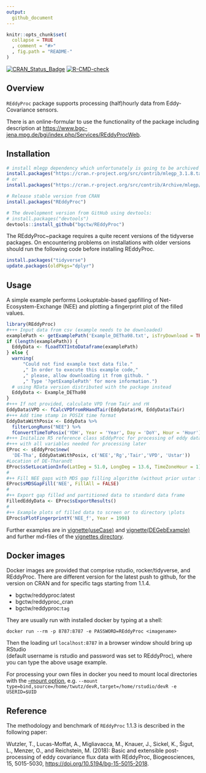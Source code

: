 ```yaml
---
output: 
  github_document
---
```


<!-- 
README.md is generated from README.Rmd. Please edit that file
#knitr::knit("README.Rmd") 
rmarkdown::render("README.Rmd") 
maybe clear cache before
-->


```r
knitr::opts_chunk$set(
  collapse = TRUE
  , comment = "#>"
  , fig.path = "README-"
)
```


<!-- badges: start -->
[![CRAN_Status_Badge](http://www.r-pkg.org/badges/version/REddyProc)](http://cran.r-project.org/package=REddyProc)
[![R-CMD-check](https://github.com/bgctw/REddyProc/workflows/R-CMD-check/badge.svg)](https://github.com/bgctw/REddyProc/actions)
<!-- badges: end -->

## Overview

`REddyProc` package supports processing (half)hourly data from Eddy-Covariance sensors.

There is an online-formular to use the functionality of the package including
description at
<https://www.bgc-jena.mpg.de/bgi/index.php/Services/REddyProcWeb>.

## Installation
```r
# install mlegp dependency which unfortunately is going to be archived from CRAN
install.packages("https://cran.r-project.org/src/contrib/mlegp_3.1.8.tar.gz", repos=NULL)
# or 
install.packages("https://cran.r-project.org/src/contrib/Archive/mlegp/mlegp_3.1.7.tar.gz", repos=NULL)

# Release stable version from CRAN
install.packages("REddyProc")

# The development version from GitHub using devtools:
# install.packages("devtools")
devtools::install_github("bgctw/REddyProc")
```

The REddyProc~package requires a quite recent 
versions of the tidyverse packages. On encountering problems on installations 
with older versions should run the following code before installing REddyProc.
```r
install.packages("tidyverse")
update.packages(oldPkgs="dplyr")
```

## Usage

A simple example performs Lookuptable-based gapfilling of
Net-Ecosystem-Exchange (NEE) and plotting a fingerprint plot of the filled
values.

```r
library(REddyProc)
#+++ Input data from csv (example needs to be downloaded)
examplePath <- getExamplePath('Example_DETha98.txt', isTryDownload = TRUE)
if (length(examplePath)) {
  EddyData <- fLoadTXTIntoDataframe(examplePath)
} else {
  warning(
      "Could not find example text data file."
      ," In order to execute this example code,"
      ," please, allow downloading it from github. " 
      ," Type '?getExamplePath' for more information.")
  # using RData version distributed with the package instead
  EddyData <- Example_DETha98
}
#+++ If not provided, calculate VPD from Tair and rH
EddyData$VPD <- fCalcVPDfromRHandTair(EddyData$rH, EddyData$Tair)
#+++ Add time stamp in POSIX time format
EddyDataWithPosix <- EddyData %>% 
  filterLongRuns("NEE") %>% 
  fConvertTimeToPosix('YDH', Year = 'Year', Day = 'DoY', Hour = 'Hour')
#+++ Initalize R5 reference class sEddyProc for processing of eddy data
#+++ with all variables needed for processing later
EProc <- sEddyProc$new(
  'DE-Tha', EddyDataWithPosix, c('NEE','Rg','Tair','VPD', 'Ustar'))
#Location of DE-Tharandt
EProc$sSetLocationInfo(LatDeg = 51.0, LongDeg = 13.6, TimeZoneHour = 1)  
#
#++ Fill NEE gaps with MDS gap filling algorithm (without prior ustar filtering)
EProc$sMDSGapFill('NEE', FillAll = FALSE)
#
#++ Export gap filled and partitioned data to standard data frame
FilledEddyData <- EProc$sExportResults()
#
#++ Example plots of filled data to screen or to directory \plots
EProc$sPlotFingerprintY('NEE_f', Year = 1998)
```



Further examples are in
[vignette(useCase)](https://github.com/bgctw/REddyProc/blob/master/vignettes/useCase.md)
and
[vignette(DEGebExample)](https://github.com/bgctw/REddyProc/blob/master/vignettes/DEGebExample.md)
and further md-files of the 
[vignettes directory](https://github.com/bgctw/REddyProc/blob/master/vignettes).


## Docker images
Docker images are provided that comprise rstudio, rocker/tidyverse, and REddyProc.
There are different version for the latest push to github, for the version on CRAN and for specific tags starting 
from 1.1.4.

- bgctw/reddyproc:latest   
- bgctw/reddyproc_cran
- bgctw/reddyproc:`tag`

They are usually run with installed docker by typing at a shell:
```
docker run --rm -p 8787:8787 -e PASSWORD=REddyProc <imagename>
```
Then the loading url `localhost:8787` in a browser window should bring up RStudio  
(default username is rstudio and password was set to REddyProc), where
you can type the above usage example.

For processing your own files in docker you need to mount local directories
with the [--mount option](https://docs.docker.com/storage/bind-mounts/), e.g.
`--mount type=bind,source=/home/twutz/devR,target=/home/rstudio/devR -e USERID=$UID`

## Reference
The methodology and benchmark of `REddyProc` 1.1.3 is described 
in the following paper:

 Wutzler, T., Lucas-Moffat, A., Migliavacca, M., Knauer, J., Sickel, K., Šigut, L., Menzer, O., and Reichstein, M. (2018): Basic and extensible post-processing of eddy covariance flux data with REddyProc, Biogeosciences, 15, 5015-5030, [https://doi.org/10.5194/bg-15-5015-2018](https://doi.org/10.5194/bg-15-5015-2018). 



